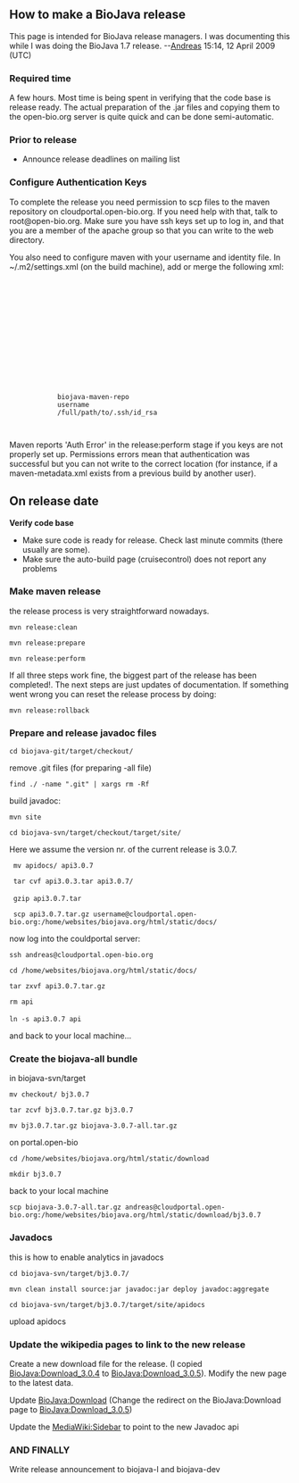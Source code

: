 ==How to make a BioJava release==

This page is intended for BioJava release managers. I was documenting this while I was doing the BioJava 1.7 release. --[[User:Andreas|Andreas]] 15:14, 12 April 2009 (UTC)

===Required time===
A few hours. Most time is being spent in verifying that the code base is release ready. The actual preparation of the .jar files and copying them to the open-bio.org server is quite quick and can be done semi-automatic.

===Prior to release===
* Announce release deadlines on mailing list

=== Configure Authentication Keys ===

To complete the release you need permission to scp files to the maven repository on cloudportal.open-bio.org. If you need help with that, talk to root@open-bio.org. Make sure you have ssh keys set up to log in, and that you are a member of the apache group so that you can write to the web directory.

You also need to configure maven with your username and identity file. In ~/.m2/settings.xml (on the build machine), add or merge the following xml:

 <settings xmlns="http://maven.apache.org/SETTINGS/1.0.0"
     xmlns:xsi="http://www.w3.org/2001/XMLSchema-instance"
     xsi:schemaLocation="http://maven.apache.org/SETTINGS/1.0.0
     http://maven.apache.org/xsd/settings-1.0.0.xsd">
     <localRepository/>
     <interactiveMode/>
     <usePluginRegistry/>
     <offline/>
     <pluginGroups/>
     <mirrors/>
     <proxies/>
     <profiles/>
     <activeProfiles/>
     <servers>
         <server>
             <id>biojava-maven-repo</id>
             <username>username</username>
             <privateKey>/full/path/to/.ssh/id_rsa</privateKey>
         </server>
     </servers>
 </settings>

Maven reports 'Auth Error' in the release:perform stage if you keys are not properly set up. Permissions errors mean that authentication was successful but you can not write to the correct location (for instance, if a maven-metadata.xml exists from a previous build by another user).

==On release date==

'''Verify code base'''

* Make sure code is ready for release. Check last minute commits (there usually are some).
* Make sure the auto-build page (cruisecontrol) does not report any problems

===Make maven release===

the release process is very straightforward nowadays. 

 mvn release:clean 

 mvn release:prepare 

 mvn release:perform

If all three steps work fine, the biggest part of the release has been completed!. The next steps are just updates of documentation. If something went wrong you can reset the release process by doing:

 mvn release:rollback

===Prepare and release javadoc files===

 cd biojava-git/target/checkout/

remove .git files  (for preparing -all file)

 find ./ -name ".git" | xargs rm -Rf

build javadoc:

 mvn site

 cd biojava-svn/target/checkout/target/site/

Here we assume the version nr. of the current release is 3.0.7.

  mv apidocs/ api3.0.7

  tar cvf api3.0.3.tar api3.0.7/
 
  gzip api3.0.7.tar

  scp api3.0.7.tar.gz username@cloudportal.open-bio.org:/home/websites/biojava.org/html/static/docs/

now log into the couldportal server:

 ssh andreas@cloudportal.open-bio.org

 cd /home/websites/biojava.org/html/static/docs/

 tar zxvf api3.0.7.tar.gz

 rm api
 
 ln -s api3.0.7 api

and back to your local machine...

=== Create the biojava-all bundle ===

in biojava-svn/target

 mv checkout/ bj3.0.7

 tar zcvf bj3.0.7.tar.gz bj3.0.7

 mv bj3.0.7.tar.gz biojava-3.0.7-all.tar.gz
 
on portal.open-bio

 cd /home/websites/biojava.org/html/static/download

 mkdir bj3.0.7

back to your local machine

 scp biojava-3.0.7-all.tar.gz andreas@cloudportal.open-bio.org:/home/websites/biojava.org/html/static/download/bj3.0.7

=== Javadocs ===

this is how to enable analytics in javadocs

 cd biojava-svn/target/bj3.0.7/

 mvn clean install source:jar javadoc:jar deploy javadoc:aggregate

 cd biojava-svn/target/bj3.0.7/target/site/apidocs

upload apidocs

=== Update the wikipedia pages to link to the new release===

Create a new download file for the release. (I copied [[BioJava:Download_3.0.4]] to [[BioJava:Download_3.0.5]]). Modify the new page to the latest data.

Update [[BioJava:Download]] (Change the redirect on the BioJava:Download page to [[BioJava:Download_3.0.5]])

Update the [[MediaWiki:Sidebar]] to point to the new Javadoc api

=== AND FINALLY ===

Write release announcement to biojava-l and biojava-dev